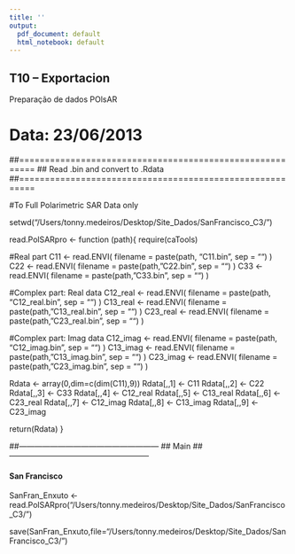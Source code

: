 ```yaml
---
title: ''
output:
  pdf_document: default
  html_notebook: default
---
```


## T10 -- Exportacion


Preparação de dados POlsAR

# Data: 23/06/2013


##=========================================================
## Read .bin and convert to .Rdata
##=========================================================

#To Full Polarimetric SAR Data only


setwd("/Users/tonny.medeiros/Desktop/Site_Dados/SanFrancisco_C3/")

read.PolSARpro <- function (path){
  require(caTools)

  #Real part
  C11      <- read.ENVI( filename = paste(path, "C11.bin", sep = "") )
  C22      <- read.ENVI( filename = paste(path, "C22.bin", sep = "") )
  C33      <- read.ENVI( filename = paste(path, "C33.bin", sep = "") )

  #Complex part: Real data 
  C12_real <- read.ENVI( filename = paste(path, "C12_real.bin", sep = "") )
  C13_real <- read.ENVI( filename = paste(path, "C13_real.bin", sep = "") )
  C23_real <- read.ENVI( filename = paste(path, "C23_real.bin", sep = "") )

  #Complex part: Imag data 
  C12_imag <- read.ENVI( filename = paste(path, "C12_imag.bin", sep = "") )
  C13_imag <- read.ENVI( filename = paste(path, "C13_imag.bin", sep = "") )
  C23_imag <- read.ENVI( filename = paste(path, "C23_imag.bin", sep = "") )

  Rdata <- array(0,dim=c(dim(C11),9))
  Rdata[,,1] <- C11
  Rdata[,,2] <- C22
  Rdata[,,3] <- C33
  Rdata[,,4] <- C12_real
  Rdata[,,5] <- C13_real
  Rdata[,,6] <- C23_real 
  Rdata[,,7] <- C12_imag
  Rdata[,,8] <- C13_imag
  Rdata[,,9] <- C23_imag

return(Rdata)
}


##------------------------------------------------------
## Main
##------------------------------------------------------

#### San Francisco
SanFran_Enxuto <- read.PolSARpro("/Users/tonny.medeiros/Desktop/Site_Dados/SanFrancisco_C3/")

save(SanFran_Enxuto,file="/Users/tonny.medeiros/Desktop/Site_Dados/SanFrancisco_C3/")
